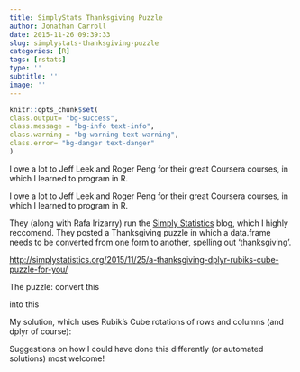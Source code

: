 ```yaml
---
title: SimplyStats Thanksgiving Puzzle
author: Jonathan Carroll
date: 2015-11-26 09:39:33
slug: simplystats-thanksgiving-puzzle
categories: [R]
tags: [rstats]
type: ''
subtitle: ''
image: ''
---
```


```r
knitr::opts_chunk$set(
class.output= "bg-success",
class.message = "bg-info text-info",
class.warning = "bg-warning text-warning",
class.error= "bg-danger text-danger"
)
```

I owe a lot to Jeff Leek and Roger Peng for their great Coursera courses, in which I learned to program in R.

<!--more-->

I owe a lot to Jeff Leek and Roger Peng for their great Coursera courses, in which I learned to program in R. 

They (along with Rafa Irizarry) run the [Simply Statistics](http://simplystatistics.org/) blog, which I highly reccomend. They posted a Thanksgiving puzzle in which a data.frame needs to be converted from one form to another, spelling out 'thanksgiving'.

[http://simplystatistics.org/2015/11/25/a-thanksgiving-dplyr-rubiks-cube-puzzle-for-you/](http://simplystatistics.org/2015/11/25/a-thanksgiving-dplyr-rubiks-cube-puzzle-for-you/)

The puzzle: convert this

<script src="https://gist.github.com/jtleek/aae1218a8f4d1220e07d.js"></script>

into this

<script src="https://gist.github.com/jtleek/4d4b63a035973231e6d4.js"></script>

My solution, which uses Rubik's Cube rotations of rows and columns (and dplyr of course):

<script src="https://gist.github.com/JonoCarroll/f89e0aae8b6c83ac5818.js"></script>

Suggestions on how I could have done this differently (or automated solutions) most welcome!
